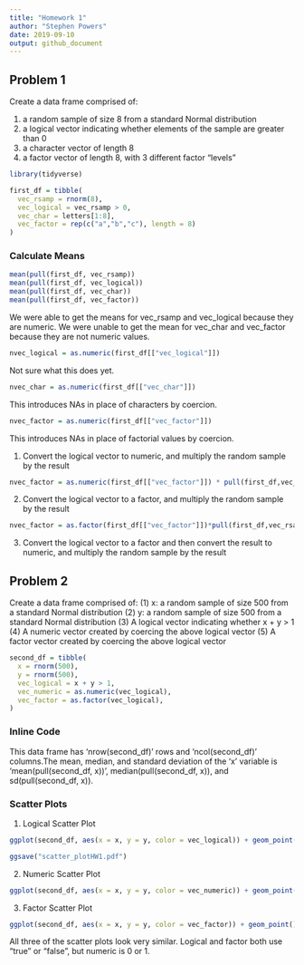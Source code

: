 ```yaml
---
title: "Homework 1"
author: "Stephen Powers"
date: 2019-09-10
output: github_document
---
```


## Problem 1

Create a data frame comprised of:

(1) a random sample of size 8 from a standard Normal distribution
(2) a logical vector indicating whether elements of the sample are greater than 0
(3) a character vector of length 8
(4) a factor vector of length 8, with 3 different factor “levels”

```r
library(tidyverse)

first_df = tibble(
  vec_rsamp = rnorm(8),
  vec_logical = vec_rsamp > 0,
  vec_char = letters[1:8],
  vec_factor = rep(c("a","b","c"), length = 8)
)

```

### Calculate Means

```r
mean(pull(first_df, vec_rsamp))
mean(pull(first_df, vec_logical))
mean(pull(first_df, vec_char))
mean(pull(first_df, vec_factor))
```
We were able to get the means for vec_rsamp and vec_logical because they are numeric. We were unable to get the mean for vec_char and vec_factor because they are not numeric values.  

```r
nvec_logical = as.numeric(first_df[["vec_logical"]])
```
Not sure what this does yet. 
```r
nvec_char = as.numeric(first_df[["vec_char"]])
```
This introduces NAs in place of characters by coercion.
```r
nvec_factor = as.numeric(first_df[["vec_factor"]])
```
This introduces NAs in place of factorial values by coercion.

(1) Convert the logical vector to numeric, and multiply the random sample by the result

```r
nvec_factor = as.numeric(first_df[["vec_factor"]]) * pull(first_df,vec_rsamp) 
```

(2) Convert the logical vector to a factor, and multiply the random sample by the result

```r
nvec_factor = as.factor(first_df[["vec_factor"]])*pull(first_df,vec_rsamp)
```

(3) Convert the logical vector to a factor and then convert the result to numeric, and multiply the random sample by the result



## Problem 2

Create a data frame comprised of:
(1) x: a random sample of size 500 from a standard Normal distribution
(2) y: a random sample of size 500 from a standard Normal distribution
(3) A logical vector indicating whether x + y > 1
(4) A numeric vector created by coercing the above logical vector
(5) A factor vector created by coercing the above logical vector

```r
second_df = tibble(
  x = rnorm(500),
  y = rnorm(500),
  vec_logical = x + y > 1,
  vec_numeric = as.numeric(vec_logical),
  vec_factor = as.factor(vec_logical),
)
```

### Inline Code
This data frame has 'nrow(second_df)' rows and 'ncol(second_df)' columns.The mean, median, and standard deviation of the 'x' variable is 'mean(pull(second_df, x))', median(pull(second_df, x)), and sd(pull(second_df, x)).

### Scatter Plots

(1) Logical Scatter Plot 

```r
ggplot(second_df, aes(x = x, y = y, color = vec_logical)) + geom_point()

ggsave("scatter_plotHW1.pdf")
```

(2) Numeric Scatter Plot 

```r
ggplot(second_df, aes(x = x, y = y, color = vec_numeric)) + geom_point()
```

(3) Factor Scatter Plot 

```r
ggplot(second_df, aes(x = x, y = y, color = vec_factor)) + geom_point()
```

All three of the scatter plots look very similar. Logical and factor both use "true" or "false", but numeric is 0 or 1.
